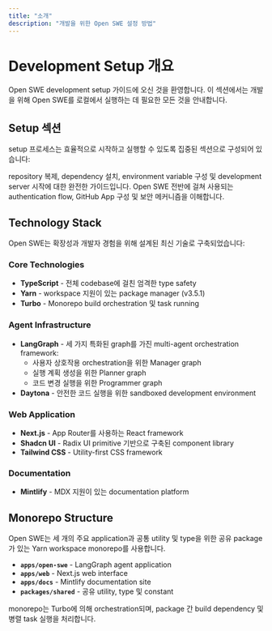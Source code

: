 ```yaml
---
title: "소개"
description: "개발을 위한 Open SWE 설정 방법"
---
```


# Development Setup 개요

Open SWE development setup 가이드에 오신 것을 환영합니다. 이 섹션에서는 개발을 위해 Open SWE를 로컬에서 실행하는 데 필요한 모든 것을 안내합니다.

## Setup 섹션

setup 프로세스는 효율적으로 시작하고 실행할 수 있도록 집중된 섹션으로 구성되어 있습니다:

<CardGroup cols={2}>
  <Card
    title="Development Setup"
    icon="code"
    href="/labs/swe/setup/development"
  >
    repository 복제, dependency 설치, environment variable 구성 및 development server 시작에 대한 완전한 가이드입니다.
  </Card>
  <Card
    title="Authentication"
    icon="shield-check"
    href="/labs/swe/setup/authentication"
  >
    Open SWE 전반에 걸쳐 사용되는 authentication flow, GitHub App 구성 및 보안 메커니즘을 이해합니다.
  </Card>
</CardGroup>

## Technology Stack

Open SWE는 확장성과 개발자 경험을 위해 설계된 최신 기술로 구축되었습니다:

### Core Technologies

- **TypeScript** - 전체 codebase에 걸친 엄격한 type safety
- **Yarn** - workspace 지원이 있는 package manager (v3.5.1)
- **Turbo** - Monorepo build orchestration 및 task running

### Agent Infrastructure

- **LangGraph** - 세 가지 특화된 graph를 가진 multi-agent orchestration framework:
  - 사용자 상호작용 orchestration을 위한 Manager graph
  - 실행 계획 생성을 위한 Planner graph
  - 코드 변경 실행을 위한 Programmer graph
- **Daytona** - 안전한 코드 실행을 위한 sandboxed development environment

### Web Application

- **Next.js** - App Router를 사용하는 React framework
- **Shadcn UI** - Radix UI primitive 기반으로 구축된 component library
- **Tailwind CSS** - Utility-first CSS framework

### Documentation

- **Mintlify** - MDX 지원이 있는 documentation platform

## Monorepo Structure

<Note>
  Open SWE는 세 개의 주요 application과 공통 utility 및 type을 위한 공유 package가 있는 Yarn workspace monorepo를 사용합니다.
</Note>

- **`apps/open-swe`** - LangGraph agent application
- **`apps/web`** - Next.js web interface
- **`apps/docs`** - Mintlify documentation site
- **`packages/shared`** - 공유 utility, type 및 constant

monorepo는 Turbo에 의해 orchestration되며, package 간 build dependency 및 병렬 task 실행을 처리합니다.